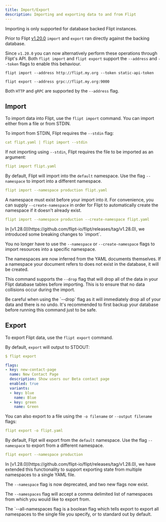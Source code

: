 ```yaml
---
title: Import/Export
description: Importing and exporting data to and from Flipt
---
```


<Note>Importing is only supported for database backed Flipt instances.</Note>

Prior to Flipt [v1.20.0](https://github.com/flipt-io/flipt/releases/tag/v1.20.0) `import` and `export` ran directly against the backing database.

Since `v1.20.0` you can now alternatively perform these operations through Flipt's API.
Both `flipt import` and `flipt export` support the `--address` and `--token` flags to enable this behaviour.

```
flipt import --address http://flipt.my.org --token static-api-token

flipt export --address grpc://flipt.my.org:9000
```

Both `HTTP` and `gRPC` are supported by the `--address` flag.

## Import

To import data into Flipt, use the `flipt import` command. You
can import either from a file or from STDIN.

To import from STDIN, Flipt requires the `--stdin` flag:

```yaml
cat flipt.yaml | flipt import --stdin
```

If not importing using `--stdin`, Flipt requires the file to be imported as an
argument:

```yaml
flipt import flipt.yaml
```

By default, Flipt will import into the `default` namespace.
Use the flag `--namespace` to import into a different namespace.

```yaml
flipt import --namespace production flipt.yaml
```

A namespace must exist before your import into it.
For convenience, you can supply `--create-namespace` in order for Flipt to automatically create the namespace if it doesn't already exist.

```yaml
flipt import --namespace production --create-namespace flipt.yaml
```

<Note>
  In [v1.28.0](https://github.com/flipt-io/flipt/releases/tag/v1.28.0), we introduced some breaking changes to `import`.

  You no longer have to use the `--namespace` or `--create-namespace` flags to import resources into a specific namespace.

  The namespaces are now inferred from the YAML documents themselves. If a namespace your document refers to does not exist in the database, it will be created.
</Note>

This command supports the `--drop` flag that will drop all of the data in your
Flipt database tables before importing. This is to ensure that no data
collisions occur during the import.

<Warning>
  Be careful when using the `--drop` flag as it will immediately drop all of
  your data and there is no undo. It's recommended to first backup your database
  before running this command just to be safe.
</Warning>

## Export

To export Flipt data, use the `flipt export` command.

By default, `export` will output to STDOUT:

```yaml
$ flipt export

flags:
- key: new-contact-page
  name: New Contact Page
  description: Show users our Beta contact page
  enabled: true
  variants:
  - key: blue
    name: Blue
  - key: green
    name: Green
```

You can also export to a file using the `-o filename` or `--output filename`
flags:

```yaml
flipt export -o flipt.yaml
```

By default, Flipt will export from the `default` namespace.
Use the flag `--namespace` to export from a different namespace.

```yaml
flipt export --namespace production
```

<Note>
  In [v1.28.0](https://github.com/flipt-io/flipt/releases/tag/v1.28.0), we have extended this functionality to support exporting state from multiple namespaces to a single YAML file.

  The `--namespace` flag is now deprecated, and two new flags now exist.

  The `--namespaces` flag will accept a comma delimited list of namespaces from which you would like to export from.

  The `--all-namespaces flag is a boolean flag which tells export to export all namespaces to the single file you specify, or to standard out by default.
</Note>
